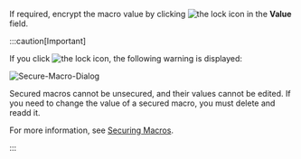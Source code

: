 If required, encrypt the macro value by clicking ![the lock icon](/img/icons/lock-icon.png) in the **Value** field.

:::caution[Important]
    
   If you click  ![the lock icon](/img/icons/lock-icon.png), the following warning is displayed:
    
   ![Secure-Macro-Dialog](/img/Secure-Macro-Dialog.png)
   
   Secured macros cannot be unsecured, and their values cannot be edited. If you need to change the value of a secured macro, you must delete and readd it.

   For more information, see [Securing Macros](../../integration-manager/macros/securing-macros).

:::
